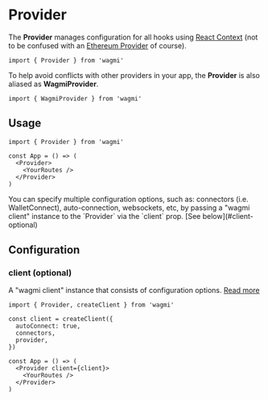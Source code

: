 
# Provider

The **Provider** manages configuration for all hooks using [React Context](https://reactjs.org/docs/context.html) (not to be confused with an [Ethereum Provider](https://docs.ethers.io/v5/api/providers/) of course).

```tsx
import { Provider } from 'wagmi'
```

To help avoid conflicts with other providers in your app, the **Provider** is also aliased as **WagmiProvider**.

```tsx
import { WagmiProvider } from 'wagmi'
```

## Usage

```tsx
import { Provider } from 'wagmi'

const App = () => (
  <Provider>
    <YourRoutes />
  </Provider>
)
```

<Callout>
  You can specify multiple configuration options, such as: connectors (i.e.
  WalletConnect), auto-connection, websockets, etc, by passing a "wagmi client"
  instance to the `Provider` via the `client` prop. [See
  below](#client-optional)
</Callout>

## Configuration

### client (optional)

A "wagmi client" instance that consists of configuration options. [Read more](/client)

```tsx highlight='4'
import { Provider, createClient } from 'wagmi'

const client = createClient({
  autoConnect: true,
  connectors,
  provider,
})

const App = () => (
  <Provider client={client}>
    <YourRoutes />
  </Provider>
)
```
